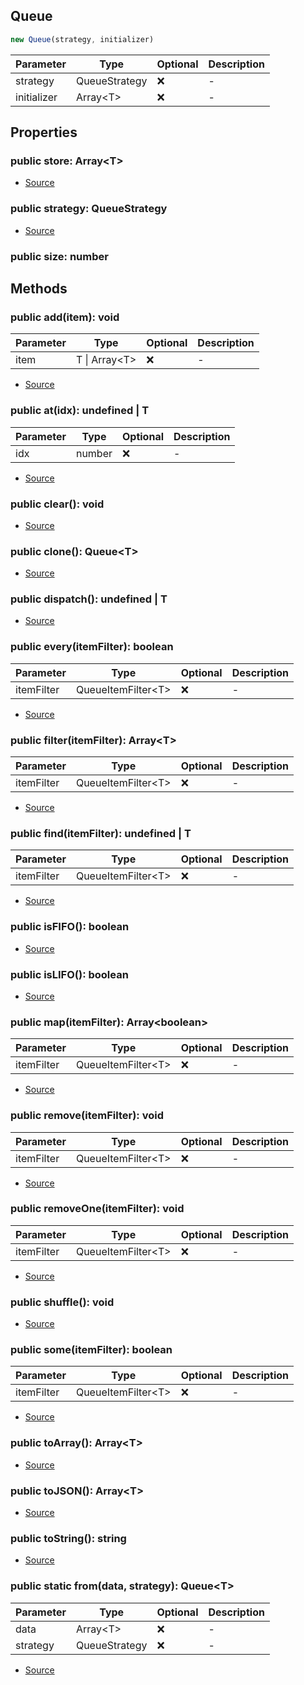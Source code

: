 ## Queue

```typescript
new Queue(strategy, initializer)
```
| Parameter | Type | Optional | Description |
| ----------- | ----------- | ----------- | ----------- |
| strategy | QueueStrategy | ❌ | - |
| initializer | Array\<T> | ❌ | - |

## Properties
### public  store: Array\<T>
- [Source](https://github.com/Androz2091/discord-player/blob/e7a50df/packages/utils/src/Queue.ts#L6)
### public  strategy: QueueStrategy
- [Source](https://github.com/Androz2091/discord-player/blob/e7a50df/packages/utils/src/Queue.ts#L7)
### public  size: number

## Methods
### public  add(item): void
| Parameter | Type | Optional | Description |
| ----------- | ----------- | ----------- | ----------- |
| item | T \| Array\<T> | ❌ | - |


- [Source](https://github.com/Androz2091/discord-player/blob/e7a50df/packages/utils/src/Queue.ts#L30)
### public  at(idx): undefined \| T
| Parameter | Type | Optional | Description |
| ----------- | ----------- | ----------- | ----------- |
| idx | number | ❌ | - |


- [Source](https://github.com/Androz2091/discord-player/blob/e7a50df/packages/utils/src/Queue.ts#L88)
### public  clear(): void
- [Source](https://github.com/Androz2091/discord-player/blob/e7a50df/packages/utils/src/Queue.ts#L46)
### public  clone(): Queue\<T>
- [Source](https://github.com/Androz2091/discord-player/blob/e7a50df/packages/utils/src/Queue.ts#L98)
### public  dispatch(): undefined \| T
- [Source](https://github.com/Androz2091/discord-player/blob/e7a50df/packages/utils/src/Queue.ts#L93)
### public  every(itemFilter): boolean
| Parameter | Type | Optional | Description |
| ----------- | ----------- | ----------- | ----------- |
| itemFilter | QueueItemFilter\<T> | ❌ | - |


- [Source](https://github.com/Androz2091/discord-player/blob/e7a50df/packages/utils/src/Queue.ts#L79)
### public  filter(itemFilter): Array\<T>
| Parameter | Type | Optional | Description |
| ----------- | ----------- | ----------- | ----------- |
| itemFilter | QueueItemFilter\<T> | ❌ | - |


- [Source](https://github.com/Androz2091/discord-player/blob/e7a50df/packages/utils/src/Queue.ts#L71)
### public  find(itemFilter): undefined \| T
| Parameter | Type | Optional | Description |
| ----------- | ----------- | ----------- | ----------- |
| itemFilter | QueueItemFilter\<T> | ❌ | - |


- [Source](https://github.com/Androz2091/discord-player/blob/e7a50df/packages/utils/src/Queue.ts#L67)
### public  isFIFO(): boolean
- [Source](https://github.com/Androz2091/discord-player/blob/e7a50df/packages/utils/src/Queue.ts#L22)
### public  isLIFO(): boolean
- [Source](https://github.com/Androz2091/discord-player/blob/e7a50df/packages/utils/src/Queue.ts#L26)
### public  map(itemFilter): Array\<boolean>
| Parameter | Type | Optional | Description |
| ----------- | ----------- | ----------- | ----------- |
| itemFilter | QueueItemFilter\<T> | ❌ | - |


- [Source](https://github.com/Androz2091/discord-player/blob/e7a50df/packages/utils/src/Queue.ts#L83)
### public  remove(itemFilter): void
| Parameter | Type | Optional | Description |
| ----------- | ----------- | ----------- | ----------- |
| itemFilter | QueueItemFilter\<T> | ❌ | - |


- [Source](https://github.com/Androz2091/discord-player/blob/e7a50df/packages/utils/src/Queue.ts#L57)
### public  removeOne(itemFilter): void
| Parameter | Type | Optional | Description |
| ----------- | ----------- | ----------- | ----------- |
| itemFilter | QueueItemFilter\<T> | ❌ | - |


- [Source](https://github.com/Androz2091/discord-player/blob/e7a50df/packages/utils/src/Queue.ts#L62)
### public  shuffle(): void
- [Source](https://github.com/Androz2091/discord-player/blob/e7a50df/packages/utils/src/Queue.ts#L50)
### public  some(itemFilter): boolean
| Parameter | Type | Optional | Description |
| ----------- | ----------- | ----------- | ----------- |
| itemFilter | QueueItemFilter\<T> | ❌ | - |


- [Source](https://github.com/Androz2091/discord-player/blob/e7a50df/packages/utils/src/Queue.ts#L75)
### public  toArray(): Array\<T>
- [Source](https://github.com/Androz2091/discord-player/blob/e7a50df/packages/utils/src/Queue.ts#L110)
### public  toJSON(): Array\<T>
- [Source](https://github.com/Androz2091/discord-player/blob/e7a50df/packages/utils/src/Queue.ts#L114)
### public  toString(): string
- [Source](https://github.com/Androz2091/discord-player/blob/e7a50df/packages/utils/src/Queue.ts#L106)
### public static from(data, strategy): Queue\<T>
| Parameter | Type | Optional | Description |
| ----------- | ----------- | ----------- | ----------- |
| data | Array\<T> | ❌ | - |
| strategy | QueueStrategy | ❌ | - |


- [Source](https://github.com/Androz2091/discord-player/blob/e7a50df/packages/utils/src/Queue.ts#L18)